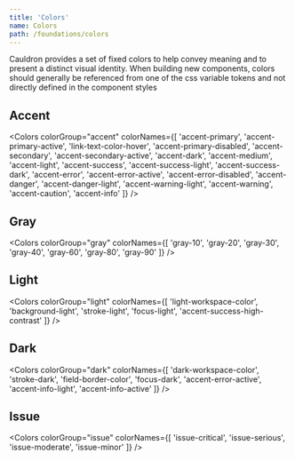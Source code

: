 ```yaml
---
title: 'Colors'
name: Colors
path: /foundations/colors
---
```



Cauldron provides a set of fixed colors to help convey meaning and to present a distinct visual identity. When building new components, colors should generally be referenced from one of the css variable tokens and not directly defined in the component styles

## Accent

<Colors
  colorGroup="accent"
  colorNames={[
    'accent-primary',
    'accent-primary-active',
    'link-text-color-hover',
    'accent-primary-disabled',
    'accent-secondary',
    'accent-secondary-active',
    'accent-dark',
    'accent-medium',
    'accent-light',
    'accent-success',
    'accent-success-light',
    'accent-success-dark',
    'accent-error',
    'accent-error-active',
    'accent-error-disabled',
    'accent-danger',
    'accent-danger-light',
    'accent-warning-light',
    'accent-warning',
    'accent-caution',
    'accent-info'
  ]}
/>

## Gray

<Colors
  colorGroup="gray"
  colorNames={[
    'gray-10',
    'gray-20',
    'gray-30',
    'gray-40',
    'gray-60',
    'gray-80',
    'gray-90'
  ]}
/>

## Light

<Colors
  colorGroup="light"
  colorNames={[
    'light-workspace-color',
    'background-light',
    'stroke-light',
    'focus-light',
    'accent-success-high-contrast'
  ]}
/>

## Dark

<Colors
  colorGroup="dark"
  colorNames={[
    'dark-workspace-color',
    'stroke-dark',
    'field-border-color',
    'focus-dark',
    'accent-error-active',
    'accent-info-light',
    'accent-info-active'
  ]}
/>

## Issue

<Colors
  colorGroup="issue"
  colorNames={[
    'issue-critical',
    'issue-serious',
    'issue-moderate',
    'issue-minor'
  ]}
/>
